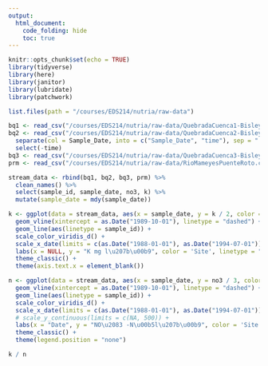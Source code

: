 ```yaml
---
output: 
  html_document:
    code_folding: hide
    toc: true
---
```


```r
knitr::opts_chunk$set(echo = TRUE)
library(tidyverse)
library(here)
library(janitor)
library(lubridate)
library(patchwork)
```

```r
list.files(path = "/courses/EDS214/nutria/raw-data")

bq1 <- read_csv("/courses/EDS214/nutria/raw-data/QuebradaCuenca1-Bisley.csv", na = c("-9999", "-9999.00"))
bq2 <- read_csv("/courses/EDS214/nutria/raw-data/QuebradaCuenca2-Bisley.csv", na = c("-9999", "-9999.00")) %>% 
  separate(col = Sample_Date, into = c("Sample_Date", "time"), sep = " ") %>% 
  select(-time)
bq3 <- read_csv("/courses/EDS214/nutria/raw-data/QuebradaCuenca3-Bisley.csv", na = c("-9999", "-9999.00"))
prm <- read_csv("/courses/EDS214/nutria/raw-data/RioMameyesPuenteRoto.csv", na = c("-9999", "-9999.00"))

stream_data <- rbind(bq1, bq2, bq3, prm) %>% 
  clean_names() %>% 
  select(sample_id, sample_date, no3, k) %>% 
  mutate(sample_date = mdy(sample_date))

```

```r
k <- ggplot(data = stream_data, aes(x = sample_date, y = k / 2, color = sample_id)) +
  geom_vline(xintercept = as.Date("1989-10-01"), linetype = "dashed") +
  geom_line(aes(linetype = sample_id)) +
  scale_color_viridis_d() +
  scale_x_date(limits = c(as.Date("1988-01-01"), as.Date("1994-07-01"))) +
  labs(x = NULL, y = "K mg l\u207b\u00b9", color = 'Site', linetype = "Site") +
  theme_classic() +
  theme(axis.text.x = element_blank())
```

```r
n <- ggplot(data = stream_data, aes(x = sample_date, y = no3 / 3, color = sample_id)) +
  geom_vline(xintercept = as.Date("1989-10-01"), linetype = "dashed") +
  geom_line(aes(linetype = sample_id)) +
  scale_color_viridis_d() +
  scale_x_date(limits = c(as.Date("1988-01-01"), as.Date("1994-07-01"))) +
  # scale_y_continuous(limits = c(NA, 500)) +
  labs(x = "Date", y = "NO\u2083 -N\u00b5l\u207b\u00b9", color = 'Site', linetype = "Site") +
  theme_classic() +
  theme(legend.position = "none")
```

```r
k / n
```




